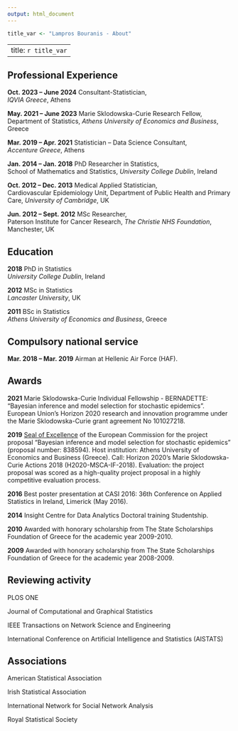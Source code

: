 ```yaml
---
output: html_document
---
```


```r
title_var <- "Lampros Bouranis - About"
```    
---
title: `r title_var`
---

<link rel="stylesheet" href="styles.css" type="text/css">

<!-- Global site tag (gtag.js) - Google Analytics -->
<script async src="https://www.googletagmanager.com/gtag/js?id=UA-51103728-2"></script>
<script>
  window.dataLayer = window.dataLayer || [];
  function gtag(){dataLayer.push(arguments);}
  gtag('js', new Date());

  gtag('config', 'UA-51103728-2');
</script>

<style>
.title {
    display: none
  }
</style>

## Professional Experience

**Oct. 2023 -- June 2024** Consultant-Statistician, \
*IQVIA Greece*, Athens

**May. 2021 -- June 2023** Marie Sklodowska-Curie Research Fellow,\
Department of Statistics, *Athens University of Economics and Business*, Greece

**Mar. 2019 -- Apr. 2021** Statistician -- Data Science Consultant,\
*Accenture Greece*, Athens

**Jan. 2014 -- Jan. 2018** PhD Researcher in Statistics,\
School of Mathematics and Statistics, *University College Dublin*, Ireland

**Oct. 2012 -- Dec. 2013** Medical Applied Statistician,\
Cardiovascular Epidemiology Unit, Department of Public Health and Primary Care, *University of Cambridge*, UK

**Jun. 2012 -- Sept. 2012** MSc Researcher,\
Paterson Institute for Cancer Research, *The Christie NHS Foundation*, Manchester, UK


## Education
**2018**  PhD in Statistics\
*University College Dublin*, Ireland  
          
**2012**  MSc in Statistics\
*Lancaster University*, UK 
          
**2011**  BSc in Statistics \
*Athens University of Economics and Business*, Greece

## Compulsory national service
**Mar. 2018 -- Mar. 2019** Airman at Hellenic Air Force (HAF).

## Awards
**2021** Marie Sklodowska-Curie Individual Fellowship - BERNADETTE: "Bayesian inference and model selection for stochastic epidemics". European Union’s Horizon 2020 research and innovation programme under the Marie Sklodowska-Curie grant agreement No 101027218.

**2019** [Seal of Excellence](Seal_of_Excellence_838594_BERNADETTE.pdf) of the European Commission for the project proposal "Bayesian inference and model selection for stochastic epidemics" (proposal number: 838594). Host institution: Athens University of Economics and Business (Greece). Call: Horizon 2020’s Marie Sklodowska-Curie Actions 2018 (H2020-MSCA-IF-2018). Evaluation: the project proposal was scored as a high-quality project proposal in a highly competitive evaluation process.

**2016** Best poster presentation at CASI 2016: 36th Conference on Applied Statistics in Ireland, Limerick (May 2016).

**2014** Insight Centre for Data Analytics Doctoral training Studentship.

**2010** Awarded with honorary scholarship from The State Scholarships Foundation of Greece for the academic year 2009-2010.

**2009** Awarded with honorary scholarship from The State Scholarships Foundation of Greece for the academic year 2008-2009.


## Reviewing activity
PLOS ONE

Journal of Computational and Graphical Statistics

IEEE Transactions on Network Science and Engineering

International Conference on Artificial Intelligence and Statistics (AISTATS)

## Associations
American Statistical Association

Irish Statistical Association

International Network for Social Network Analysis

Royal Statistical Society